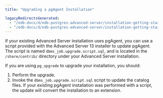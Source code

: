 ```yaml
---
title: "Upgrading a pgAgent Installation"

legacyRedirectsGenerated:
  - "/edb-docs/d/edb-postgres-advanced-server/installation-getting-started/upgrade-guide/13/upgrading_a_pgAgent_installation.html"
  - "/edb-docs/d/edb-postgres-advanced-server/installation-getting-started/upgrade-guide/latest/upgrading_a_pgAgent_installation.html"
---
```


If your existing Advanced Server installation uses pgAgent, you can use a script provided with the Advanced Server 13 installer to update pgAgent. The script is named `dbms_job.upgrade.script.sql`, and is located in the `/share/contrib/` directory under your Advanced Server installation.

If you are using `pg_upgrade` to upgrade your installation, you should:

1.  Perform the upgrade.
2.  Invoke the `dbms_job.upgrade.script.sql` script to update the catalog files. If your existing pgAgent installation was performed with a script, the update will convert the installation to an extension.
